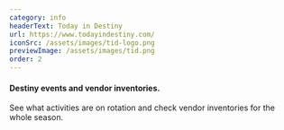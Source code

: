 ```yaml
---
category: info
headerText: Today in Destiny
url: https://www.todayindestiny.com/
iconSrc: /assets/images/tid-logo.png
previewImage: /assets/images/tid.png
order: 2
---
```


#### Destiny events and vendor inventories.

See what activities are on rotation and check vendor inventories for the whole season.
